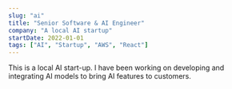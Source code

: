 ```yaml
---
slug: "ai"
title: "Senior Software & AI Engineer"
company: "A local AI startup"
startDate: 2022-01-01
tags: ["AI", "Startup", "AWS", "React"]
---
```


This is a local AI start-up. I have been working on developing and integrating AI models to bring AI features to customers.
